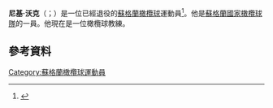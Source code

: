 '''尼基·沃克'''（{{lang-en|'''Nikki Walker'''}}；{{bd|1982年|3月5日}}）是一位已經退役的[[蘇格蘭|蘇格蘭]][[橄欖球|橄欖球]]運動員<ref>{{Cite web |url=http://www.thesouthernreporter.co.uk/sport/rugby/walker-named-as-hawick-rfc-coach-1-3463574 |title=存档副本 |access-date=2015-11-23 |archive-url=https://web.archive.org/web/20170907124705/http://www.thesouthernreporter.co.uk/sport/rugby/walker-named-as-hawick-rfc-coach-1-3463574 |archive-date=2017-09-07 |dead-url=yes }}</ref>。他是[[蘇格蘭國家橄欖球隊|蘇格蘭國家橄欖球隊]]的一員。他現在是一位橄欖球教練。

==參考資料==
{{Reflist}}
[[Category:蘇格蘭橄欖球運動員|Category:蘇格蘭橄欖球運動員]]